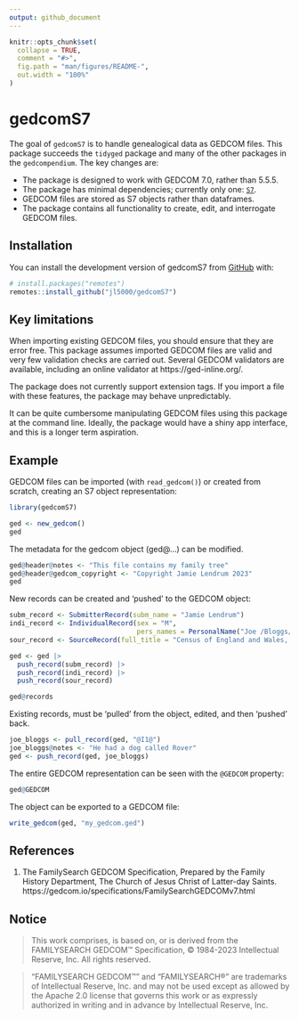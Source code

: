 ```yaml
---
output: github_document
---
```


<!-- README.md is generated from README.Rmd. Please edit that file -->

```r
knitr::opts_chunk$set(
  collapse = TRUE,
  comment = "#>",
  fig.path = "man/figures/README-",
  out.width = "100%"
)
```

# gedcomS7

<!-- badges: start -->
<!-- badges: end -->

The goal of `gedcomS7` is to handle genealogical data as GEDCOM files. This package succeeds the `tidyged` package and many of the other packages in the `gedcompendium`. The key changes are:

* The package is designed to work with GEDCOM 7.0, rather than 5.5.5.
* The package has minimal dependencies; currently only one: [`S7`](https://rconsortium.github.io/S7/).
* GEDCOM files are stored as S7 objects rather than dataframes.
* The package contains all functionality to create, edit, and interrogate GEDCOM files.


## Installation

You can install the development version of gedcomS7 from [GitHub](https://github.com/) with:

``` r
# install.packages("remotes")
remotes::install_github("jl5000/gedcomS7")
```

## Key limitations

When importing existing GEDCOM files, you should ensure that they are error free. This package assumes imported GEDCOM files are valid and very few validation checks are carried out. Several GEDCOM validators are available, including an online validator at https://ged-inline.org/.
      
The package does not currently support extension tags. If you import a file with these features, the package may behave unpredictably.

It can be quite cumbersome manipulating GEDCOM files using this package at the command line. Ideally, the package would have a shiny app interface, and this is a longer term aspiration.

## Example

GEDCOM files can be imported (with `read_gedcom()`) or created from scratch, creating an S7 object representation:

```r
library(gedcomS7)

ged <- new_gedcom()
ged
```
The metadata for the gedcom object (ged@...) can be modified.

```r
ged@header@notes <- "This file contains my family tree"
ged@header@gedcom_copyright <- "Copyright Jamie Lendrum 2023"
ged
```
New records can be created and 'pushed' to the GEDCOM object:

```r
subm_record <- SubmitterRecord(subm_name = "Jamie Lendrum")
indi_record <- IndividualRecord(sex = "M",
                                pers_names = PersonalName("Joe /Bloggs/"))
sour_record <- SourceRecord(full_title = "Census of England and Wales, 1921")

ged <- ged |> 
  push_record(subm_record) |> 
  push_record(indi_record) |> 
  push_record(sour_record)

ged@records
```

Existing records, must be 'pulled' from the object, edited, and then 'pushed' back.

```r
joe_bloggs <- pull_record(ged, "@I1@")
joe_bloggs@notes <- "He had a dog called Rover"
ged <- push_record(ged, joe_bloggs)
```

The entire GEDCOM representation can be seen with the `@GEDCOM` property:

```r
ged@GEDCOM
```
The object can be exported to a GEDCOM file:

```r
write_gedcom(ged, "my_gedcom.ged")
```

## References

1. The FamilySearch GEDCOM Specification, Prepared by the Family History Department, The Church of Jesus Christ of Latter-day Saints. https://gedcom.io/specifications/FamilySearchGEDCOMv7.html


## Notice

>This work comprises, is based on, or is derived from the FAMILYSEARCH GEDCOM™ Specification, © 1984-2023 Intellectual Reserve, Inc. All rights reserved.

>“FAMILYSEARCH GEDCOM™” and “FAMILYSEARCH®” are trademarks of Intellectual Reserve, Inc. and may not be used except as allowed by the Apache 2.0 license that governs this work or as expressly authorized in writing and in advance by Intellectual Reserve, Inc.

